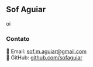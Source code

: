## Sof Aguiar

oi

### Contato
📧 Email: [sof.m.aguiar@gmail.com](mailto:sof.m.aguiar@gmail.com)  
🔗 GitHub: [github.com/sofaguiar](https://github.com/sofaguiar)  

